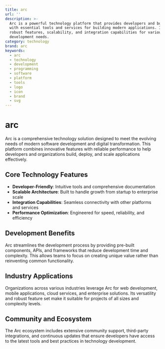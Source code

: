 ```yaml
---
title: arc
url: ''
description: >-
  Arc is a powerful technology platform that provides developers and businesses
  with essential tools and services for building modern applications. It offers
  robust features, scalability, and integration capabilities for various
  development needs.
category: technology
brand: arc
keywords:
  - arc
  - technology
  - development
  - programming
  - software
  - platform
  - tools
  - logo
  - icon
  - brand
  - svg
---
```


# arc

Arc is a comprehensive technology solution designed to meet the evolving needs of modern software development and digital transformation. This platform combines innovative features with reliable performance to help developers and organizations build, deploy, and scale applications effectively.

## Core Technology Features

- **Developer-Friendly**: Intuitive tools and comprehensive documentation
- **Scalable Architecture**: Built to handle growth from startup to enterprise scale
- **Integration Capabilities**: Seamless connectivity with other platforms and services
- **Performance Optimization**: Engineered for speed, reliability, and efficiency

## Development Benefits

Arc streamlines the development process by providing pre-built components, APIs, and frameworks that reduce development time and complexity. This allows teams to focus on creating unique value rather than reinventing common functionality.

## Industry Applications

Organizations across various industries leverage Arc for web development, mobile applications, cloud services, and enterprise solutions. Its versatility and robust feature set make it suitable for projects of all sizes and complexity levels.

## Community and Ecosystem

The Arc ecosystem includes extensive community support, third-party integrations, and continuous updates that ensure developers have access to the latest tools and best practices in technology development.
